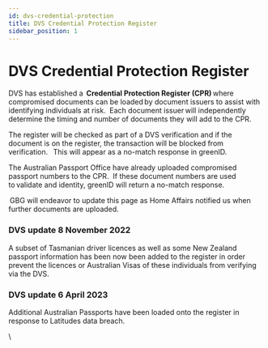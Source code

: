 ```yaml
---
id: dvs-credential-protection
title: DVS Credential Protection Register
sidebar_position: 1
---
```


# DVS Credential Protection Register

DVS has established a  **Credential Protection Register (CPR)** where compromised documents can be loaded by document issuers to assist with identifying individuals at risk.   Each document issuer will independently determine the timing and number of documents they will add to the CPR.` `

The register will be checked as part of a DVS verification and if the document is on the register, the transaction will be blocked from verification.   This will appear as a no-match response in greenID.     

The Australian Passport Office have already uploaded compromised passport numbers to the CPR.  If these document numbers are used to validate and identity, greenID will return a no-match response.   

 GBG will endeavor to update this page as Home Affairs notified us when further documents are uploaded. 

### **DVS update 8 November 2022**

A subset of Tasmanian driver licences as well as some New Zealand passport information has been now been added to the register in order prevent the licences or Australian Visas of these individuals from verifying via the DVS.

### **DVS update 6 April 2023**

Additional Australian Passports have been loaded onto the register in response to Latitudes data breach.

\\
